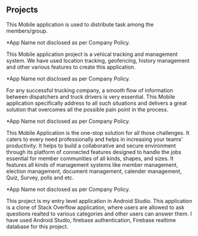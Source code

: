 ## Projects

<ProjectCard title="Task Distributing App*" bg="linear-gradient(to right, #000046 0%, #1CB5E0 100%)">
This Mobile application is used to distribute task among the members/group. 


*App Name not disclosed as per Company Policy. 
</ProjectCard>

<ProjectCard title="Vehical Tracking App*" bg="linear-gradient(to right, #8A2387 0%, #E94057 50%, #F27121 100%)">
This Mobile application project is a vehical tracking and management system. We have used location tracking, geofencing, history management and other various features to create this application. 


*App Name not disclosed as per Company Policy. 
</ProjectCard>

<ProjectCard title="Vechical Dispatching App*" bg="linear-gradient(to right, #b92b27 0%, #1565C0 100%)">
For any successful trucking company, a smooth flow of information between dispatchers and truck drivers is very essential. 
This Mobile application specifically address to all such situations and delivers a great solution that overcomes all the possible pain point in the process.


*App Name not disclosed as per Company Policy.
</ProjectCard>

<ProjectCard title="Management System App*" bg="linear-gradient(to right, #0052D4 0%, #4364F7 100%)">
This Mobile Application is the one-stop solution for all those challenges. It caters to every need professionally and helps in increasing your teams’ productivity. 
It helps to build a collaborative and secure environment through its platform of connected features designed to handle the jobs essential for member communities of all kinds, shapes, and sizes.
It features all kinds of management systems like member management, election management, document management, calender management, Quiz, Survey, polls and etc.

*App Name not disclosed as per Company Policy.
</ProjectCard>


<ProjectCard title="Prashnottar" link="https://play.google.com/store/apps/details?id=fun.mukund.prashnottar" bg="linear-gradient(to right, #000000 0%, #434343 100%)">
This project is my entry level application in Android Studio. This application is a clone of Stack Overflow application, where users are allowed to ask questions realted to various categories and other users can answer them. 
I have used Android Studio, firebase authentication, Firebase realtime database for this project.
</ProjectCard>
